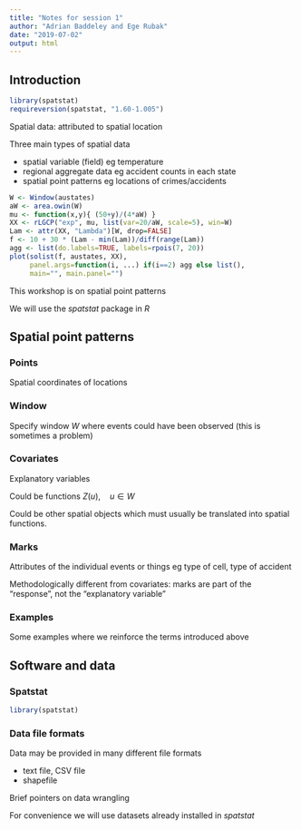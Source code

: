 ```yaml
---
title: "Notes for session 1"
author: "Adrian Baddeley and Ege Rubak"
date: "2019-07-02"
output: html
---
```


## Introduction

```r
library(spatstat)
requireversion(spatstat, "1.60-1.005")
```

Spatial data: attributed to spatial location

Three main types of spatial data

* spatial variable (field) eg temperature
* regional aggregate data eg accident counts in each state
* spatial point patterns eg locations of crimes/accidents

```r
W <- Window(austates)
aW <- area.owin(W)
mu <- function(x,y){ (50+y)/(4*aW) }
XX <- rLGCP("exp", mu, list(var=20/aW, scale=5), win=W)
Lam <- attr(XX, "Lambda")[W, drop=FALSE]
f <- 10 + 30 * (Lam - min(Lam))/diff(range(Lam))
agg <- list(do.labels=TRUE, labels=rpois(7, 20))
plot(solist(f, austates, XX),
     panel.args=function(i, ...) if(i==2) agg else list(),
     main="", main.panel="")
```

This workshop is on spatial point patterns

We will use the _spatstat_ package in _R_

## Spatial point patterns

### Points

Spatial coordinates of locations

### Window

Specify window $W$ where events could have been observed
(this is sometimes a problem)

### Covariates

Explanatory variables

Could be functions $Z(u), \quad u \in W$

Could be other spatial objects which must usually be translated
into spatial functions. 

### Marks

Attributes of the individual events or things
eg type of cell, type of accident

Methodologically different from covariates:
marks are part of the "response", not the "explanatory variable"

### Examples

Some examples where we reinforce the terms introduced above

## Software and data 

### Spatstat

```r
library(spatstat)
```

### Data file formats

Data may be provided in many different file formats

* text file, CSV file
* shapefile

Brief pointers on data wrangling

For convenience we will use datasets already installed in _spatstat_


